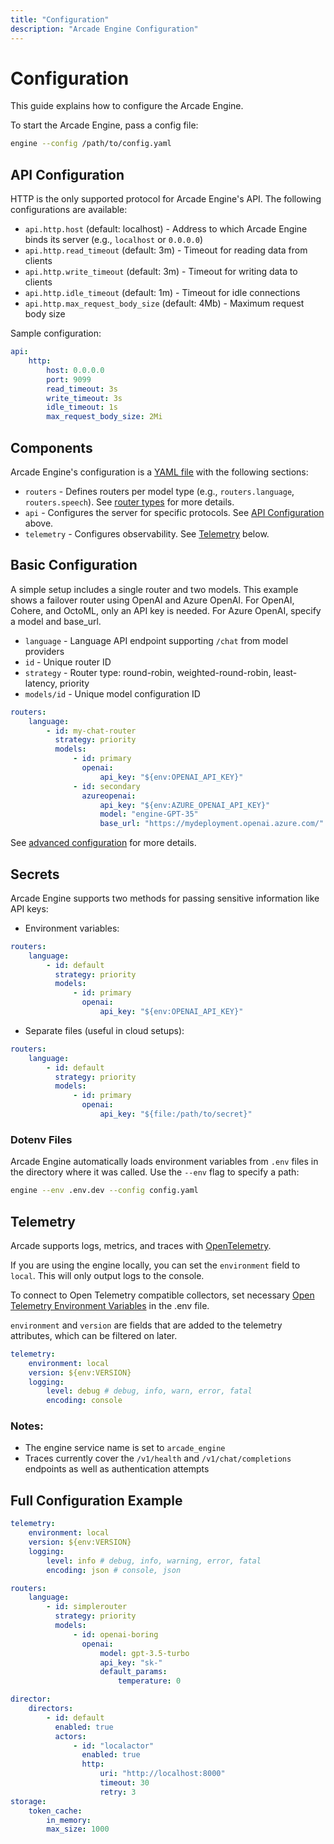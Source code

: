 ```yaml
---
title: "Configuration"
description: "Arcade Engine Configuration"
---
```


# Configuration

This guide explains how to configure the Arcade Engine.

To start the Arcade Engine, pass a config file:

```bash
engine --config /path/to/config.yaml
```

## API Configuration

HTTP is the only supported protocol for Arcade Engine's API. The following
configurations are available:

-   `api.http.host` (default: localhost) - Address to which Arcade Engine binds
    its server (e.g., `localhost` or `0.0.0.0`)
-   `api.http.read_timeout` (default: 3m) - Timeout for reading data from
    clients
-   `api.http.write_timeout` (default: 3m) - Timeout for writing data to clients
-   `api.http.idle_timeout` (default: 1m) - Timeout for idle connections
-   `api.http.max_request_body_size` (default: 4Mb) - Maximum request body size

Sample configuration:

```yaml
api:
    http:
        host: 0.0.0.0
        port: 9099
        read_timeout: 3s
        write_timeout: 3s
        idle_timeout: 1s
        max_request_body_size: 2Mi
```

## Components

Arcade Engine's configuration is a [YAML file](https://yaml.org/) with the
following sections:

-   `routers` - Defines routers per model type (e.g., `routers.language`,
    `routers.speech`). See [router types](/essentials/routers) for more details.
-   `api` - Configures the server for specific protocols. See
    [API Configuration](#api-configuration) above.
-   `telemetry` - Configures observability. See [Telemetry](#telemetry) below.

## Basic Configuration

A simple setup includes a single router and two models. This example shows a
failover router using OpenAI and Azure OpenAI. For OpenAI, Cohere, and OctoML,
only an API key is needed. For Azure OpenAI, specify a model and base_url.

-   `language` - Language API endpoint supporting `/chat` from model providers
-   `id` - Unique router ID
-   `strategy` - Router type: round-robin, weighted-round-robin, least-latency,
    priority
-   `models/id` - Unique model configuration ID

```yaml
routers:
    language:
        - id: my-chat-router
          strategy: priority
          models:
              - id: primary
                openai:
                    api_key: "${env:OPENAI_API_KEY}"
              - id: secondary
                azureopenai:
                    api_key: "${env:AZURE_OPENAI_API_KEY}"
                    model: "engine-GPT-35"
                    base_url: "https://mydeployment.openai.azure.com/"
```

See [advanced configuration](/essentials/configuration#advanced-configuration)
for more details.

## Secrets

Arcade Engine supports two methods for passing sensitive information like API
keys:

-   Environment variables:

```yaml
routers:
    language:
        - id: default
          strategy: priority
          models:
              - id: primary
                openai:
                    api_key: "${env:OPENAI_API_KEY}"
```

-   Separate files (useful in cloud setups):

```yaml
routers:
    language:
        - id: default
          strategy: priority
          models:
              - id: primary
                openai:
                    api_key: "${file:/path/to/secret}"
```

### Dotenv Files

Arcade Engine automatically loads environment variables from `.env` files in the
directory where it was called. Use the `--env` flag to specify a path:

```bash
engine --env .env.dev --config config.yaml
```

## Telemetry

Arcade supports logs, metrics, and traces with
[OpenTelemetry](https://opentelemetry.io/).

If you are using the engine locally, you can set the `environment` field to
`local`. This will only output logs to the console.

To connect to Open Telemetry compatible collectors, set necessary
[Open Telemetry Environment Variables](https://opentelemetry.io/docs/specs/otel/configuration/sdk-environment-variables/)
in the .env file.

`environment` and `version` are fields that are added to the telemetry
attributes, which can be filtered on later.

```yaml
telemetry:
    environment: local
    version: ${env:VERSION}
    logging:
        level: debug # debug, info, warn, error, fatal
        encoding: console
```

### Notes:

-   The engine service name is set to `arcade_engine`
-   Traces currently cover the `/v1/health` and `/v1/chat/completions` endpoints
    as well as authentication attempts

## Full Configuration Example

```yaml
telemetry:
    environment: local
    version: ${env:VERSION}
    logging:
        level: info # debug, info, warning, error, fatal
        encoding: json # console, json

routers:
    language:
        - id: simplerouter
          strategy: priority
          models:
              - id: openai-boring
                openai:
                    model: gpt-3.5-turbo
                    api_key: "sk-"
                    default_params:
                        temperature: 0

director:
    directors:
        - id: default
          enabled: true
          actors:
              - id: "localactor"
                enabled: true
                http:
                    uri: "http://localhost:8000"
                    timeout: 30
                    retry: 3
storage:
    token_cache:
        in_memory:
        max_size: 1000
```

